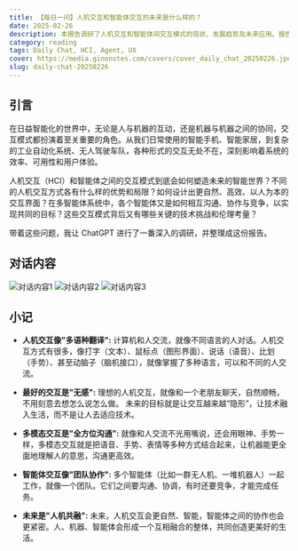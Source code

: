 ```yaml
---
title: 【每日一问】人机交互和智能体交互的未来是什么样的？
date: 2025-02-26
description: 本报告调研了人机交互和智能体间交互模式的现状、发展趋势及未来应用。报告指出，人机交互正朝着更自然、多模态、智能化的方向发展，而智能体交互则强调去中心化、自主决策和群体智能。未来，人机交互与智能体交互将深度融合，构建人机共融的智能世界。本报告的研究对于理解智能系统的交互机制、设计更高效的交互界面、开发更智能的协作系统具有重要意义。
category: reading
tags: Daily Chat, HCI, Agent, UX
cover: https://media.ginonotes.com/covers/cover_daily_chat_20250226.jpeg
slug: daily-chat-20250226
---
```


## 引言

在日益智能化的世界中，无论是人与机器的互动，还是机器与机器之间的协同，交互模式都扮演着至关重要的角色。从我们日常使用的智能手机、智能家居，到复杂的工业自动化系统、无人驾驶车队，各种形式的交互无处不在，深刻影响着系统的效率、可用性和用户体验。

人机交互（HCI）和智能体之间的交互模式到底会如何塑造未来的智能世界？不同的人机交互方式各有什么样的优势和局限？如何设计出更自然、高效、以人为本的交互界面？在多智能体系统中，各个智能体又是如何相互沟通、协作与竞争，以实现共同的目标？这些交互模式背后又有哪些关键的技术挑战和伦理考量？

带着这些问题，我让 ChatGPT 进行了一番深入的调研，并整理成这份报告。

## 对话内容

![对话内容1](https://media.ginonotes.com/images/20250226_daily_chat/chatsession1.png)
![对话内容2](https://media.ginonotes.com/images/20250226_daily_chat/chatsession2.png)
![对话内容3](https://media.ginonotes.com/images/20250226_daily_chat/chatsession3.png)

## 小记

- **人机交互像"多语种翻译":** 计算机和人交流，就像不同语言的人对话。人机交互方式有很多，像打字（文本）、鼠标点（图形界面）、说话（语音）、比划（手势）、甚至动脑子（脑机接口），就像掌握了多种语言，可以和不同的人交流。

- **最好的交互是"无感":** 理想的人机交互，就像和一个老朋友聊天，自然顺畅，不用刻意去想怎么说怎么做。 未来的目标就是让交互越来越“隐形”，让技术融入生活，而不是让人去适应技术。

- **多模态交互是"全方位沟通":** 就像和人交流不光用嘴说，还会用眼神、手势一样，多模态交互就是把语音、手势、表情等多种方式结合起来，让机器能更全面地理解人的意思，沟通更高效。

- **智能体交互像"团队协作":** 多个智能体（比如一群无人机、一堆机器人）一起工作，就像一个团队。它们之间要沟通、协调，有时还要竞争，才能完成任务。

- **未来是"人机共融":** 未来，人机交互会更自然、智能，智能体之间的协作也会更紧密。人、机器、智能体会形成一个互相融合的整体，共同创造更美好的生活。